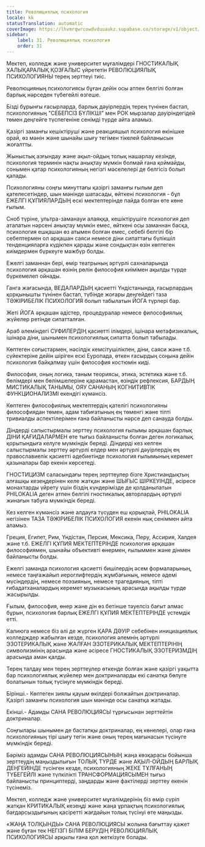 ```yaml
---
title: Революциялық психология
locale: kk
statusTranslation: automatic
coverImage: https://lhvmrqwrcowdvduuaukz.supabase.co/storage/v1/object/public/strapi-uploads/small_cover-educacion-fundamental.webp-2d51a7828a2b1309555be27f7e2a61a0.webp
sidebar:
    label: 31. Революциялық психология
    order: 31
---
```

Мектеп, колледж және университет мұғалімдері ГНОСТИКАЛЫҚ ХАЛЫҚАРАЛЫҚ ҚОЗҒАЛЫС үйрететін РЕВОЛЮЦИЯЛЫҚ ПСИХОЛОГИЯНЫ терең зерттеуі тиіс.

Революцияның психологиясы бұған дейін осы атпен белгілі болған барлық нәрседен түбегейлі өзгеше.

Бізді бұрынғы ғасырларда, барлық дәуірлердің терең түнінен бастап, психологияның "СЕБЕПСІЗ БҮЛІКШІ" мен РОК мырзалар дәуіріндегідей төмен деңгейге түспегеніне сенімді түрде айта аламыз.

Қазіргі заманғы кешіктіруші және реакцияшыл психология өкінішке орай, өз мәнін және шынайы шығу тегімен тікелей байланысын жоғалтты.

Жыныстық азғындау және ақыл-ойдың толық нашарлау кезінде, психология терминін нақты анықтау мүмкін болмай ғана қоймайды, сонымен қатар психологияның негізгі мәселелері де белгісіз болып қалады.

Психологияны соңғы минуттағы қазіргі заманғы ғылым деп қателесетіндер, шын мәнінде шатасады, өйткені психология - бұл ЕЖЕЛГІ ҚҰПИЯЛАРДЫҢ ескі мектептерінде пайда болған өте көне ғылым.

Сноб түріне, ультра-заманауи алаяққа, кешіктірушіге психология деп аталатын нәрсені анықтау мүмкін емес, өйткені осы заманнан басқа, психология ешқашан өз атымен болған емес, себебі белгілі бір себептермен ол әрқашан саяси немесе діни сипаттағы бүлікшіл тенденцияларға күдікпен қарады және сондықтан өзін көптеген киімдермен бүркеуге мәжбүр болды.

Ежелгі заманнан бері, өмір театрының әртүрлі сахналарында психология әрқашан өзінің рөлін философия киімімен ақылды түрде бүркемелеп ойнады.

Ганга жағасында, ВЕДАЛАРДЫҢ қасиетті Үндістанында, ғасырлардың қорқынышты түнінен бастап, түбінде жоғары деңгейдегі таза ТӘЖІРИБЕЛІК ПСИХОЛОГИЯ болып табылатын ЙОГА түрлері бар.

Жеті ЙОГА әрқашан әдістер, процедуралар немесе философиялық жүйелер ретінде сипатталған.

Араб әлеміндегі СУФИЛЕРДІҢ қасиетті ілімдері, ішінара метафизикалық, ішінара діни, шынымен психологиялық сипатта болып табылады.

Көптеген соғыстармен, нәсілдік кемсітушілікпен, діни, саяси және т.б. сүйектеріне дейін шіріген ескі Еуропада, өткен ғасырдың соңына дейін психология байқалмау үшін философия костюмін киді.

Философия, оның логика, таным теориясы, этика, эстетика және т.б. бөлімдері мен бөлімшелеріне қарамастан, өзіндік рефлексия, БАРДЫҢ МИСТИКАЛЫҚ ТАНЫМЫ, ОЯУ САНАНЫҢ КОГНИТИВТІК ФУНКЦИОНАЛИЗМІ екендігі күмәнсіз.

Көптеген философиялық мектептердің қателігі психологияны философиядан төмен, адам табиғатының ең төменгі және тіпті тривиалды аспектілерімен ғана байланысты нәрсе деп санауда болды.

Діндерді салыстырмалы зерттеу психология ғылымы әрқашан барлық ДІНИ ҚАҒИДАЛАРМЕН өте тығыз байланысты болған деген логикалық қорытындыға келуге мүмкіндік береді. Діндерді кез келген салыстырмалы зерттеу әртүрлі елдер мен әртүрлі дәуірлердің ең православиелік қасиетті әдебиетінде психология ғылымының керемет қазыналары бар екенін көрсетеді.

ГНОСТИЦИЗМ саласындағы терең зерттеулер бізге Христиандықтың алғашқы кезеңдерінен келе жатқан және ШЫҒЫС ШІРКЕУІНДЕ, әсіресе монахтарды үйрету үшін біздің күндерімізде де қолданылатын PHILOKALIA деген атпен белгілі гностикалық авторлардың әртүрлі жинағын табуға мүмкіндік береді.

Кез келген күмәнсіз және алдауға түсуден еш қорықпай, PHILOKALIA негізінен ТАЗА ТӘЖІРИБЕЛІК ПСИХОЛОГИЯ екенін нық сеніммен айта аламыз.

Греция, Египет, Рим, Үндістан, Персия, Мексика, Перу, Ассирия, Халдея және т.б. ЕЖЕЛГІ ҚҰПИЯ МЕКТЕПТЕРІНДЕ психология әрқашан философиямен, шынайы объективті өнермен, ғылыммен және дінмен байланысты болды.

Ежелгі заманда психология қасиетті бишілердің әсем формаларының, немесе таңғажайып иероглифтердің жұмбағының, немесе әдемі мүсіндердің, немесе поэзияның, немесе трагедияның, тіпті ғибадатханалардың керемет музыкасының арасында ақылды түрде жасырылды.

Ғылым, философия, өнер және дін өз бетінше тәуелсіз бағыт алмас бұрын, психология барлық ЕЖЕЛГІ ҚҰПИЯ МЕКТЕПТЕРІНДЕ үстемдік етті.

Калиюга немесе біз әлі де жүрген ҚАРА ДӘУІР себебінен инициациялық колледждер жабылған кезде, психология әлемнің әртүрлі ЭЗОТЕРИКАЛЫҚ және ЖАЛҒАН ЭЗОТЕРИКАЛЫҚ МЕКТЕПТЕРІНІҢ символизмінің арасында және әсіресе ГНОСТИКАЛЫҚ ЭЗОТЕРИЗМДІҢ арасында аман қалды.

Терең талдау мен терең зерттеулер өткенде болған және қазіргі уақытта бар психологиялық жүйелер мен доктриналарды екі санатқа бөлуге болатынын толық түсінуге мүмкіндік береді.

Бірінші.- Көптеген зиялы қауым өкілдері болжайтын доктриналар. Қазіргі заманғы психология шын мәнінде осы санатқа жатады.

Екінші.- Адамды САНА РЕВОЛЮЦИЯСЫ тұрғысынан зерттейтін доктриналар.

Соңғылары шынымен де бастапқы доктриналар, ең көнелері, олар ғана психологияның тірі шығу тегін және оның терең мағынасын түсінуге мүмкіндік береді.

Бәріміз адамды САНА РЕВОЛЮЦИЯСЫНЫҢ жаңа көзқарасы бойынша зерттеудің маңыздылығын ТОЛЫҚ ТҮРДЕ және АҚЫЛ-ОЙДЫҢ БАРЛЫҚ ДЕҢГЕЙІНДЕ түсінген кезде, психологияның ЖЕКЕ ТҰЛҒАНЫҢ ТҮБЕГЕЙЛІ және түпкілікті ТРАНСФОРМАЦИЯСЫМЕН тығыз байланысты принциптерді, заңдарды және фактілерді зерттеу екенін түсінеміз.

Мектеп, колледж және университет мұғалімдерінің біз өмір сүріп жатқан КРИТИКАЛЫҚ кезеңді және жаңа ұрпақтың психологиялық бағдарсыздығының қасіретті жағдайын толық түсінуі өте маңызды.

«ЖАҢА ТОЛҚЫНДЫ» САНА РЕВОЛЮЦИЯСЫ жолына бағыттау қажет және бұған тек НЕГІЗГІ БІЛІМ БЕРУДІҢ РЕВОЛЮЦИЯЛЫҚ ПСИХОЛОГИЯСЫ арқылы ғана қол жеткізуге болады.


